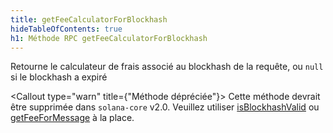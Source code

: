 ```yaml
---
title: getFeeCalculatorForBlockhash
hideTableOfContents: true
h1: Méthode RPC getFeeCalculatorForBlockhash
---
```


Retourne le calculateur de frais associé au blockhash de la requête, ou `null`
si le blockhash a expiré

<Callout type="warn" title={"Méthode dépréciée"}>
  Cette méthode devrait être supprimée dans `solana-core` v2.0. Veuillez
  utiliser [isBlockhashValid](/docs/rpc/http/isblockhashvalid) ou
  [getFeeForMessage](/docs/rpc/http/getfeeformessage) à la place.
</Callout>
